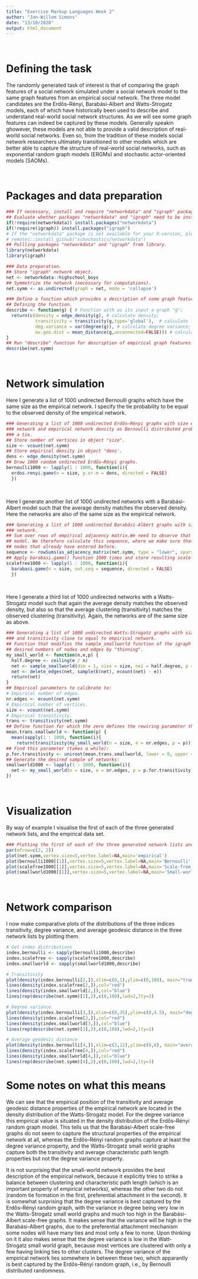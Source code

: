 ```yaml
---
title: "Exercise Markup Languages Week 2"
author: "Jan-Willem Simons"
date: "13/10/2020"
output: html_document
---
```


&nbsp;

# Defining the task

The randomly generated task of interest is that of comparing the graph features of a social network simulated under a social network model to the same graph features from an empirical social network. The three model candidates are the Erdős–Rényi, Barabási-Albert and Watts-Strogatz models, each of which have historically been used to describe and understand real-world social network structures. As we will see some graph features can indeed be captured by these models. Generally speakin ghowever, these models are not able to provide a valid description of real-world social networks. Even so, from the tradition of these models social network researchers ultimately transitioned to other models which are better able to capture the structure of real-world social networks, such as exponential random graph models (ERGMs) and stochastic actor-oriented models (SAOMs). 

&nbsp;

# Packages and data preparation

```r
### If necessary, install and require "networkdata" and "igraph" packages. 
## Evaluate whether packages "networkdata" and "igraph" need to be installed.
if(!require(networkdata)) install.packages("networkdata")
if(!require(igraph)) install.packages("igraph")
# If the "networkdata" package is not available for your R-version, please use:
# remotes::install_github("schochastics/networkdata")
## Pullling packages "networkdata" and "igraph" from library. 
library(networkdata)
library(igraph)
```

```r
### Data preparation. 
## Store "igraph" network object. 
net <- networkdata::highschool_boys
## Symmetrize the network (necessary for computations). 
net.symm <- as.undirected(graph = net, mode = 'collapse')

### Define a function which provides a description of some graph features of interest. 
## Defining the function.
describe <- function(g) { # Function with as its input a graph "g";
  return(c(density = edge_density(g), # calculate density; 
           transitivity = transitivity(g,type='global'),  # calculate transitivity; 
           deg.variance = var(degree(g)), # calculate degree variance; 
           av.geo.dist = mean_distance(g,unconnected=FALSE))) # calculate average geodesic distance.
}
## Run "describe" function for description of empirical graph features. 
describe(net.symm) 
```

&nbsp;

# Network simulation

Here I generate a list of 1000 undirected Bernoulli graphs which have the same size as the empirical network. I specify the tie probability to be equal to the observed density of the empirical network.

```r
### Generating a list of 1000 undirected Erdős–Rényi graphs with size equal to empirical 
### network and empirical network density as Bernoulli distributed probability for forming 
### a tie.
## Store number of vertices in object "size".  
size <- vcount(net.symm)
## Store empirical density in object "dens'. 
dens <- edge_density(net.symm) 
## Draw 1000 random undirected Erdős–Rényi graphs. 
bernoulli1000 <- lapply(1 : 1000, function(i){
  erdos.renyi.game(n = size, p.or.m = dens, directed = FALSE)
  }) 
```

&nbsp;

Here I generate another list of 1000 undirected networks with a Barabási-Albert model such that the average density matches the observed density. Here the networks are also of the same size as the empirical network. 

```r
### Generating a list of 1000 undirected Barabási-Albert graphs with size and mean density equal to empirical 
### network.
## Sum over rows of empirical adjacency matrix.We need to observe that vertices enter one after the other in this 
## model. We therefore calculate this sequence, where we make sure that we only count ties that are added to
## nodes that already have entered before. 
sequence <- rowSums(as_adjacency_matrix(net.symm, type = "lower", sparse = FALSE)) 
## Apply barabasi.game() function 1000 times and store resulting scale-free graphs in a list. 
scalefree1000 <- lapply(1 : 1000, function(i){
  barabasi.game(n = size, out.seq = sequence, directed = FALSE)
  }) 
```

&nbsp;

Here I generate a third list of 1000 undirected networks with a Watts-Strogatz model such that again the average density matches the observed density, but also so that the average clustering (transitivity) matches the observed clustering (transitivity). Again, the networks are of the same size as above. 

```r
### Generating a list of 1000 undirected Watts-Strogatz graphs with size equal to empirical network and mean density 
### and transitivity close to equal to empirical network.
## Function that modifies the sample_smallworld function of the igraph package such as to generate a graph with 
## desired numbers of nodes and edges by "thinning".
my_small_world <- function(n,e,p) {
  half.degree <- ceiling(e / n)  
  net <- sample_smallworld(dim = 1, size = size, nei = half.degree, p = p)
  net <- delete_edges(net, sample(E(net), ecount(net) - e)) 
  return(net)
}
## Empirical parameters to calibrate to:
# Empirical number of edges. 
nr.edges <- ecount(net.symm) 
# Empirical number of vertices. 
size <- vcount(net.symm) 
# Empirical transitivity.
trans <- transitivity(net.symm)
## Define function for which the zero defines the rewiring parameter that gives empirical transitivity:
mean.trans.smallworld <- function(p) {
  mean(sapply(1 : 1000, function(i){ 
    return(transitivity(my_small_world(n = size, e = nr.edges, p = p)))})) - trans}
## Find this parameter (takes a while):
p.for.transitivity <- uniroot(mean.trans.smallworld, lower = 0, upper = 1)
## Generate the desired sample of networks:
smallworld1000 <- lapply(1 : 1000, function(i){
  net <- my_small_world(n = size, e = nr.edges, p = p.for.transitivity)
})

```

&nbsp;

# Visualization

By way of example I visualise the first of each of the three generated network lists, and the empirical data set.

```r
### Plotting the first of each of the three generated network lists and the empirical data set.
par(mfrow=c(2, 2))
plot(net.symm,vertex.size=5,vertex.label=NA,main='empirical')
plot(bernoulli1000[[1]],vertex.size=5,vertex.label=NA,main='Bernoulli')
plot(scalefree1000[[1]],vertex.size=5,vertex.label=NA,main='Scale-free')
plot(smallworld1000[[1]],vertex.size=5,vertex.label=NA,main='Small-world')
```

&nbsp;

# Network comparison

I now make comparative plots of the distributions of the three indices transitivity, degree variance, and average geodesic distance in the three network lists by plotting them. 

```r
# Get index distributions 
index.bernoulli <- sapply(bernoulli1000,describe) 
index.scalefree <- sapply(scalefree1000,describe) 
index.smallworld <- sapply(smallworld1000,describe) 

# Transitivity 
plot(density(index.bernoulli[2,]),xlim=c(0,1),ylim=c(0,100), main="transitivity",xlab=NA,ylab=NA)
lines(density(index.scalefree[2,]),col="red") 
lines(density(index.smallworld[2,]),col="blue")
lines(rep(describe(net.symm)[2],2),c(0,100),lwd=2,lty=3) 

# Degree variance 
plot(density(index.bernoulli[3,]),xlim=c(0,35),ylim=c(0,4.5), main="degree variance",xlab=NA,ylab=NA) 
lines(density(index.scalefree[3,]),col="red") 
lines(density(index.smallworld[3,]),col="blue") 
lines(rep(describe(net.symm)[3],2),c(0,100),lwd=2,lty=3) 

# Average geodesic distance 
plot(density(index.bernoulli[4,]),xlim=c(2,12),ylim=c(0,8), main="average geodesic distance",xlab=NA,ylab=NA) 
lines(density(index.scalefree[4,]),col="red") 
lines(density(index.smallworld[4,]),col="blue") 
lines(rep(describe(net.symm)[4],2),c(0,100),lwd=2,lty=3)
```

# Some notes on what this means

We can see that the empirical position of the transitivity and average geodesic distance properties of the empirical network are located in the density distribution of the Watts-Strogatz model. For the degree variance this empirical value is situated in the density distribution of the Erdős–Rényi random graph model. This tells us that the Barabási-Albert scale-free graphs do not seem to capture the structural properties of the empirical network at all, whereas the Erdős–Rényi random graphs capture at least the degree variance property, and the Watts-Strogatz small world graphs capture both the transitivity and average characteristic path length properties but not the degree variance property. 

It is not surprising that the small-world network provides the best description of the empirical network, because it explicitly tries to strike a balance between clustering and characteristic path length (which is an important property of empirical networks), whereas the other two do not (random tie formation in the first, preferential attachment in the second). It is somewhat surprising that the degree variance is best captured by the Erdős–Rényi random graph, with the variance in degree being very low in the Watts-Strogatz small world graphs and much too high in the Barabási-Albert scale-free graphs. It makes sense that the variance will be high in the Barabási-Albert graphs, due to the preferential attachment mechanism some nodes will have many ties and most only a few to none. Upon thinking on it it also makes sense that the degree variance is low in the Watt-Strogatz small world graph, because most vertices are clustered with only a few having linking ties to other clusters. The degree variance of the empirical network lies somewhere in between these two, which apparantly is best captured by the Erdős–Rényi random graph, i.e., by Bernoulli distributed randomness.  